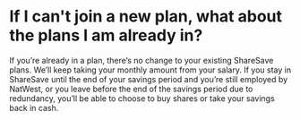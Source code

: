 # If I can't join a new plan, what about the plans I am already in?

If you’re already in a plan, there’s no change to your existing ShareSave plans. We’ll keep taking your monthly amount from your salary. If you stay in ShareSave until the end of your savings period and you’re still employed by NatWest, or you leave before the end of the savings period due to redundancy, you’ll be able to choose to buy shares or take your savings back in cash.